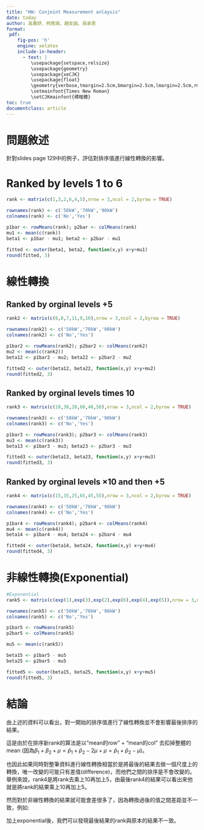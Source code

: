 ```yaml
---
title: "HW: Conjoint Measurement anlaysis"
date: today
author: 高嘉妤、柯堯珹、趙友誠、吳承恩
format:
 pdf:
    fig-pos: 'h'
    engine: xelatex
    include-in-header:
      - text: |
         \usepackage{setspace,relsize}
         \usepackage{geometry}
         \usepackage{xeCJK}
         \usepackage{float}
         \geometry{verbose,tmargin=2.5cm,bmargin=2.5cm,lmargin=2.5cm,rmargin=2.5cm}
         \setmainfont{Times New Roman}
         \setCJKmainfont{標楷體}
toc: true
documentclass: article
---
```

# 問題敘述

針對slides page 129中的例子，評估對排序值進行線性轉換的影響。

# Ranked by levels 1 to 6

```r
rank <- matrix(c(1,3,2,6,4,5),nrow = 3,ncol = 2,byrow = TRUE)

rownames(rank) <- c('50kW','70kW','90kW')
colnames(rank) <- c('No','Yes')

p1bar <- rowMeans(rank); p2bar <- colMeans(rank)
mu1 <- mean(c(rank))
beta1 <- p1bar - mu1; beta2 <- p2bar - mu1

fitted <- outer(beta1, beta2, function(x,y) x+y+mu1)
round(fitted, 3)
```

# 線性轉換

## Ranked by orginal levels +5

```r
rank2 <- matrix(c(6,8,7,11,9,10),nrow = 3,ncol = 2,byrow = TRUE)

rownames(rank2) <- c('50kW','70kW','90kW')
colnames(rank2) <- c('No','Yes')

p1bar2 <- rowMeans(rank2); p2bar2 <- colMeans(rank2)
mu2 <- mean(c(rank2))
beta12 <- p1bar2 - mu2; beta22 <- p2bar2 - mu2

fitted2 <- outer(beta12, beta22, function(x,y) x+y+mu2)
round(fitted2, 3)
```

## Ranked by orginal levels times 10

```r
rank3 <- matrix(c(10,30,20,60,40,50),nrow = 3,ncol = 2,byrow = TRUE)

rownames(rank3) <- c('50kW','70kW','90kW')
colnames(rank3) <- c('No','Yes')

p1bar3 <- rowMeans(rank3); p2bar3 <- colMeans(rank3)
mu3 <- mean(c(rank3))
beta13 <- p1bar3 - mu3; beta23 <- p2bar3 - mu3

fitted3 <- outer(beta13, beta23, function(x,y) x+y+mu3)
round(fitted3, 3)
```

## Ranked by orginal levels ×10 and then +5

```r
rank4 <- matrix(c(15,35,25,65,45,55),nrow = 3,ncol = 2,byrow = TRUE)

rownames(rank4) <- c('50kW','70kW','90kW')
colnames(rank4) <- c('No','Yes')

p1bar4 <- rowMeans(rank4); p2bar4 <- colMeans(rank4)
mu4 <- mean(c(rank4))
beta14 <- p1bar4 - mu4; beta24 <- p2bar4 - mu4

fitted4 <- outer(beta14, beta24, function(x,y) x+y+mu4)
round(fitted4, 3)
```

# 非線性轉換(Exponential)

```r
#Exponential
rank5 <- matrix(c(exp(1),exp(3),exp(2),exp(6),exp(4),exp(5)),nrow = 3,ncol = 2,byrow = TRUE)

rownames(rank5) <- c('50kW','70kW','90kW')
colnames(rank5) <- c('No','Yes')

p1bar5 <- rowMeans(rank5)
p2bar5 <- colMeans(rank5)

mu5 <- mean(c(rank5))

beta15 <- p1bar5 - mu5
beta25 <- p2bar5 - mu5

fitted5 <- outer(beta15, beta25, function(x,y) x+y+mu5)
round(fitted5, 3)
```

# 結論

由上述的資料可以看出，對一開始的排序值進行了線性轉換並不會影響最後排序的結果。

這是由於在排序新rank的算法是以"mean的row" + "mean的col" 去扣掉整體的mean
(因為$\beta_1+\beta_2+\mu=\bar{p}_1+\bar{p}_2-2\mu+\mu=\bar{p}_1+\bar{p}_2-\mu$)。

也因此如果同時對整筆資料進行線性轉換相當於是將最後的結果去做一個尺度上的轉換，唯一改變的可能只有差值(difference)，而他們之間的排序是不會改變的。舉例來說，rank4是將rank去乘上10再加上5，由最後rank4的結果可以看出來他就是將rank的結果乘上10再加上5。

然而對於非線性轉換的結果就可能會差很多了，因為轉換過後的值之間差距並不一致，例如:

加上exponential後，我們可以發現最後結果的rank與原本的結果不一致。
